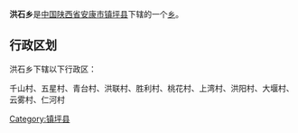 {{中国乡级行政区
|行政区全称 = 洪石乡
|景观照片文件名 = 
|景观照片描述 = 
|汉语拼音 =
|其他语言 = 
|其他语言名称 = 
|位置图文件名 = 
|位置图描述 = 
|自定义图片=
|上级行政区 = [[陕西省|陕西省]][[安康市|安康市]][[镇坪县|镇坪县]]
|行政区类别 = [[乡级行政区|乡]]
|行政区划代码 = 
|行政区划 = 
|村委会 = 
|居委会 = 
|建置时间 = 
|领导职位 = 
|领导名称 = 
|政府驻地 = 
|毗邻 = 
|地理坐标 = 
|总面积 = 
|总人口 = 
|户籍人口 = 
|户籍人口年份 = 
|常住人口 = 
|常住人口年份 = 
|人口密度 = 
|GDP = 
|邮政编码 = 
|电话区号 = 
|官方网站 = 
|网站名称 = 
}}
'''洪石乡'''是[[中华人民共和国|中国]][[陕西省|陕西省]][[安康市|安康市]][[镇坪县|镇坪县]]下辖的一个[[乡级行政区|乡]]。

== 行政区划 ==
洪石乡下辖以下行政区：

千山村、五星村、青台村、洪联村、胜利村、桃花村、上湾村、洪阳村、大堰村、云雾村、仁河村

{{陕西小作品}}
{{镇坪县行政区划}}

[[Category:镇坪县|Category:镇坪县]]